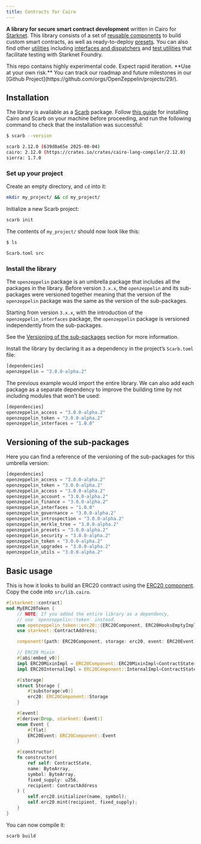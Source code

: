 ```yaml
---
title: Contracts for Cairo
---
```


**A library for secure smart contract development** written in Cairo for [Starknet](https://starkware.co/product/starknet/). This library consists of a set of [reusable components](components) to build custom smart contracts, as well as
ready-to-deploy [presets](presets). You can also find other [utilities](/api/utilities) including [interfaces and dispatchers](interfaces) and [test utilities](/api/testing)
that facilitate testing with Starknet Foundry.

<Callout type='warn'>
This repo contains highly experimental code. Expect rapid iteration. **Use at your own risk.**
</Callout>

<Callout>
You can track our roadmap and future milestones in our [Github Project](https://github.com/orgs/OpenZeppelin/projects/29/).
</Callout>

## Installation

The library is available as a [Scarb](https://docs.swmansion.com/scarb) package. Follow [this guide](https://docs.swmansion.com/scarb/download.html) for installing Cairo and Scarb on your machine
before proceeding, and run the following command to check that the installation was successful:

```bash
$ scarb --version

scarb 2.12.0 (639d0a65e 2025-08-04)
cairo: 2.12.0 (https://crates.io/crates/cairo-lang-compiler/2.12.0)
sierra: 1.7.0
```

### Set up your project

Create an empty directory, and `cd` into it:

```bash
mkdir my_project/ && cd my_project/
```

Initialize a new Scarb project:

```bash
scarb init
```

The contents of `my_project/` should now look like this:

```bash
$ ls

Scarb.toml src
```

### Install the library

<Callout type='warn'>


The `openzeppelin` package is an umbrella package that includes all the packages in the library.
Before version `3.x.x`, the `openzeppelin` and its sub-packages
were versioned together meaning that the version of the `openzeppelin`
package was the same as the version of the sub-packages.

Starting from version `3.x.x`, with the introduction of the `openzeppelin_interfaces` package,
the `openzeppelin` package is versioned independently from the sub-packages.

See the [Versioning of the sub-packages](index#versioning_of_the_sub_packages) section for more information.

</Callout>

Install the library by declaring it as a dependency in the project’s `Scarb.toml` file:

```javascript
[dependencies]
openzeppelin = "3.0.0-alpha.2"
```

The previous example would import the entire library. We can also add each package as a separate dependency to
improve the building time by not including modules that won’t be used:

```javascript
[dependencies]
openzeppelin_access = "3.0.0-alpha.2"
openzeppelin_token = "3.0.0-alpha.2"
openzeppelin_interfaces = "1.0.0"
```

## Versioning of the sub-packages

Here you can find a reference of the versioning of the sub-packages for this umbrella version:

```javascript
[dependencies]
openzeppelin_access = "3.0.0-alpha.2"
openzeppelin_token = "3.0.0-alpha.2"
openzeppelin_access = "3.0.0-alpha.2"
openzeppelin_account = "3.0.0-alpha.2"
openzeppelin_finance = "3.0.0-alpha.2"
openzeppelin_interfaces = "1.0.0"
openzeppelin_governance = "3.0.0-alpha.2"
openzeppelin_introspection = "3.0.0-alpha.2"
openzeppelin_merkle_tree = "3.0.0-alpha.2"
openzeppelin_presets = "3.0.0-alpha.2"
openzeppelin_security = "3.0.0-alpha.2"
openzeppelin_token = "3.0.0-alpha.2"
openzeppelin_upgrades = "3.0.0-alpha.2"
openzeppelin_utils = "3.0.0-alpha.2"
```

## Basic usage

This is how it looks to build an ERC20 contract using the [ERC20 component](erc20).
Copy the code into `src/lib.cairo`.

```rust
#[starknet::contract]
mod MyERC20Token {
    // NOTE: If you added the entire library as a dependency,
    // use `openzeppelin::token` instead.
    use openzeppelin_token::erc20::{ERC20Component, ERC20HooksEmptyImpl, DefaultConfig};
    use starknet::ContractAddress;

    component!(path: ERC20Component, storage: erc20, event: ERC20Event);

    // ERC20 Mixin
    #[abi(embed_v0)]
    impl ERC20MixinImpl = ERC20Component::ERC20MixinImpl<ContractState>;
    impl ERC20InternalImpl = ERC20Component::InternalImpl<ContractState>;

    #[storage]
    struct Storage {
        #[substorage(v0)]
        erc20: ERC20Component::Storage
    }

    #[event]
    #[derive(Drop, starknet::Event)]
    enum Event {
        #[flat]
        ERC20Event: ERC20Component::Event
    }

    #[constructor]
    fn constructor(
        ref self: ContractState,
        name: ByteArray,
        symbol: ByteArray,
        fixed_supply: u256,
        recipient: ContractAddress
    ) {
        self.erc20.initializer(name, symbol);
        self.erc20.mint(recipient, fixed_supply);
    }
}
```

You can now compile it:

```bash
scarb build
```
